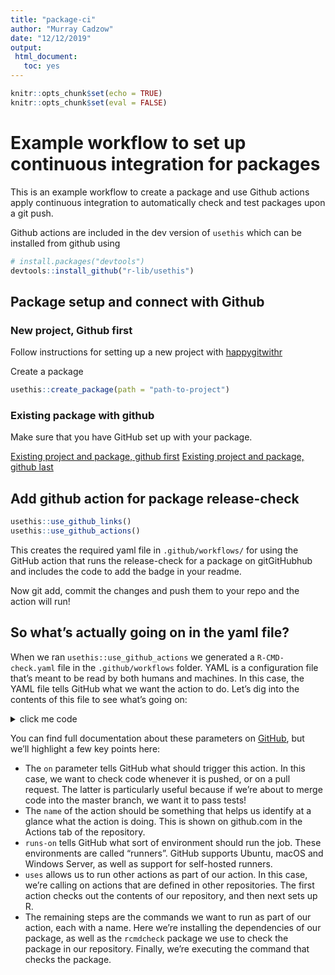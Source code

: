 ```yaml
---
title: "package-ci"
author: "Murray Cadzow"
date: "12/12/2019"
output: 
 html_document:
   toc: yes
---
```


```r
knitr::opts_chunk$set(echo = TRUE)
knitr::opts_chunk$set(eval = FALSE)
```

# Example workflow to set up continuous integration for packages

This is an example workflow to create a package and use Github actions apply continuous integration to automatically check and test packages upon a git push.

Github actions are included in the dev version of `usethis` which can be installed from github using

```r
# install.packages("devtools")
devtools::install_github("r-lib/usethis")
```

## Package setup and connect with Github

### New project, Github first

Follow instructions for setting up a new project with [happygitwithr](https://happygitwithr.com/new-github-first.html#new-github-first)

Create a package
```r
usethis::create_package(path = "path-to-project")
```

### Existing package with github

Make sure that you have GitHub set up with your package.

[Existing project and package, github first](https://happygitwithr.com/existing-github-first.html#existing-github-first)
[Existing project and package, github last](https://happygitwithr.com/existing-github-last.html#existing-github-last)

## Add github action for package release-check

```r
usethis::use_github_links()
usethis::use_github_actions()
```

This creates the required yaml file in `.github/workflows/` for using the GitHub action that runs the release-check for a package on gitGitHubhub and includes the code to add the badge in your readme.

Now git add, commit the changes and push them to your repo and the action will run! 

## So what's actually going on in the yaml file?

When we ran `usethis::use_github_actions` we generated a `R-CMD-check.yaml` file in the `.github/workflows` folder. YAML is a configuration file that's meant to be read by both humans and machines. In this case, the YAML file tells GitHub what we want the action to do. Let's dig into the contents of this file to see what's going on:

<details><summary>click me code</summary>
  <p>
  
    on: [push, pull_request]
  
    name: R-CMD-check

    jobs:
    R-CMD-check:
    runs-on: macOS-latest
    steps:
      - uses: actions/checkout@v1
      - uses: r-lib/actions/setup-r@master
      - name: Install dependencies
    run: Rscript -e "install.packages(c('remotes', 'rcmdcheck'))" -e "remotes::install_deps(dependencies = TRUE)"
      - name: Check
    run: Rscript -e "rcmdcheck::rcmdcheck(args = '--no-manual', error_on = 'error')"
        
  </p>
</details>

You can find full documentation about these parameters on [GitHub](https://help.github.com/en/actions/automating-your-workflow-with-github-actions/workflow-syntax-for-github-actions), but we'll highlight a few key points here:

* The `on` parameter tells GitHub what should trigger this action. In this case, we want to check code whenever it is pushed, or on a pull request. The latter is particularly useful because if we're about to merge code into the master branch, we want it to pass tests!
* The `name` of the action should be something that helps us identify at a glance what the action is doing. This is shown on github.com in the Actions tab of the repository.
* `runs-on` tells GitHub what sort of environment should run the job. These environments are called "runners". GitHub supports Ubuntu, macOS and Windows Server, as well as support for self-hosted runners.
* `uses` allows us to run other actions as part of our action. In this case, we're calling on actions that are defined in other repositories. The first action checks out the contents of our repository, and then next sets up R.
* The remaining steps are the commands we want to run as part of our action, each with a name. Here we're installing the dependencies of our package, as well as the `rcmdcheck` package we use to check the package in our repository. Finally, we're executing the command that checks the package.